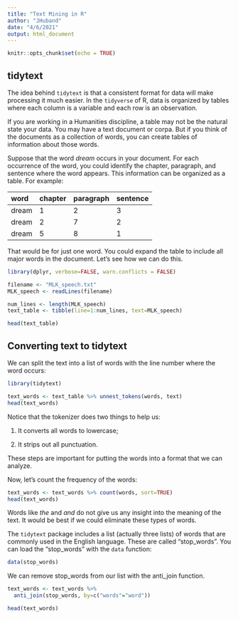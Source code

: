 ```yaml
---
title: "Text Mining in R"
author: "JHuband"
date: "4/6/2021"
output: html_document
---
```


```r
knitr::opts_chunk$set(echo = TRUE)
```

## tidytext


The idea behind `tidytext` is that a consistent format for data will make processing it much easier.  In the `tidyverse` of R, data is organized by tables where each column is a variable and each row is an observation.

If you are working in a Humanities discipline, a table may not be the natural state your data.  You may have a text document or corpa.  But if you think of the documents as a collection of words, you can create tables of information about those words.  

Suppose that the word _dream_ occurs in your document.  For each occurrence of the word, you could identify the chapter, paragraph, and sentence where the word appears.  This information can be organized as a table.  For example:
 
|word | chapter | paragraph |sentence|
|:----|:--------|:----------|:-------|
|dream| 1| 2|3|
|dream|2|7|2|
|dream|5|8|1|

That would be for just one word.  You could expand the table to include all major words in the document. Let's see how we can do this.





```r
library(dplyr, verbose=FALSE, warn.conflicts = FALSE)

filename <- "MLK_speech.txt"
MLK_speech <- readLines(filename)

num_lines <- length(MLK_speech)
text_table <- tibble(line=1:num_lines, text=MLK_speech)

head(text_table)

```

## Converting text to tidytext

We can split the text into a list of words with the line number where the word occurs:

```r
library(tidytext)

text_words <- text_table %>% unnest_tokens(words, text) 
head(text_words)

```

Notice that the tokenizer does two things to help us:

1. It converts all words to lowercase;

2. It strips out all punctuation.

These steps are important for putting the words into a format that we can analyze.

Now, let's count the frequency of the words:

```r
text_words <- text_words %>% count(words, sort=TRUE)
head(text_words)
```
Words like _the_ and _and_ do not give us any insight into the meaning of the text.  It would be best if we could eliminate these types of words.

The `tidytext` package includes a list (actually three lists) of words that are commonly used in the English language.  These are called "stop_words".  You can load the "stop_words" with the `data` function:

```r
data(stop_words)
```

We can remove stop_words from our list with the anti_join function.

```r
text_words <- text_words %>% 
  anti_join(stop_words, by=c("words"="word"))

head(text_words)
```
